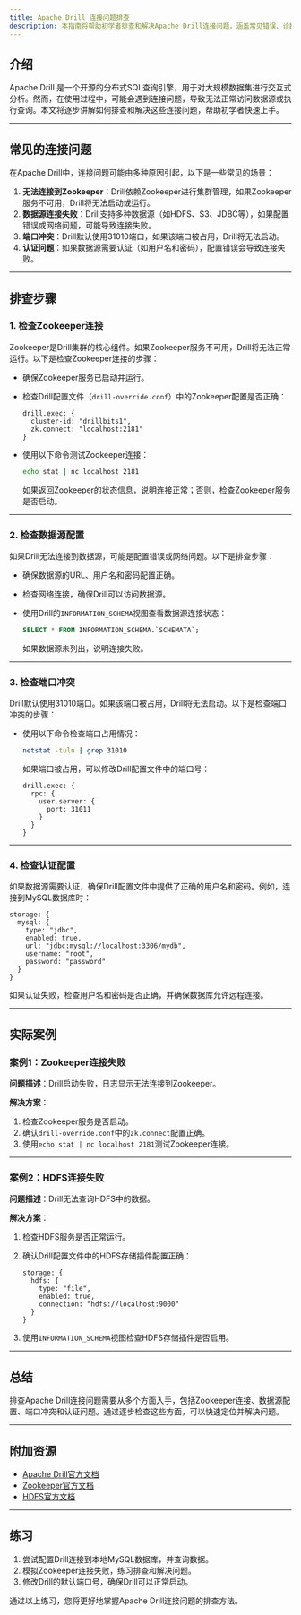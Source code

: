 ```yaml
---
title: Apache Drill 连接问题排查
description: 本指南将帮助初学者排查和解决Apache Drill连接问题，涵盖常见错误、诊断步骤和实际案例。
---
```


## 介绍

Apache Drill 是一个开源的分布式SQL查询引擎，用于对大规模数据集进行交互式分析。然而，在使用过程中，可能会遇到连接问题，导致无法正常访问数据源或执行查询。本文将逐步讲解如何排查和解决这些连接问题，帮助初学者快速上手。

---

## 常见的连接问题

在Apache Drill中，连接问题可能由多种原因引起，以下是一些常见的场景：

1. **无法连接到Zookeeper**：Drill依赖Zookeeper进行集群管理，如果Zookeeper服务不可用，Drill将无法启动或运行。
2. **数据源连接失败**：Drill支持多种数据源（如HDFS、S3、JDBC等），如果配置错误或网络问题，可能导致连接失败。
3. **端口冲突**：Drill默认使用31010端口，如果该端口被占用，Drill将无法启动。
4. **认证问题**：如果数据源需要认证（如用户名和密码），配置错误会导致连接失败。

---

## 排查步骤

### 1. 检查Zookeeper连接

Zookeeper是Drill集群的核心组件。如果Zookeeper服务不可用，Drill将无法正常运行。以下是检查Zookeeper连接的步骤：

- 确保Zookeeper服务已启动并运行。
- 检查Drill配置文件（`drill-override.conf`）中的Zookeeper配置是否正确：

  ```plaintext
  drill.exec: {
    cluster-id: "drillbits1",
    zk.connect: "localhost:2181"
  }
  ```

- 使用以下命令测试Zookeeper连接：

  ```bash
  echo stat | nc localhost 2181
  ```

  如果返回Zookeeper的状态信息，说明连接正常；否则，检查Zookeeper服务是否启动。

---

### 2. 检查数据源配置

如果Drill无法连接到数据源，可能是配置错误或网络问题。以下是排查步骤：

- 确保数据源的URL、用户名和密码配置正确。
- 检查网络连接，确保Drill可以访问数据源。
- 使用Drill的`INFORMATION_SCHEMA`视图查看数据源连接状态：

  ```sql
  SELECT * FROM INFORMATION_SCHEMA.`SCHEMATA`;
  ```

  如果数据源未列出，说明连接失败。

---

### 3. 检查端口冲突

Drill默认使用31010端口。如果该端口被占用，Drill将无法启动。以下是检查端口冲突的步骤：

- 使用以下命令检查端口占用情况：

  ```bash
  netstat -tuln | grep 31010
  ```

  如果端口被占用，可以修改Drill配置文件中的端口号：

  ```plaintext
  drill.exec: {
    rpc: {
      user.server: {
        port: 31011
      }
    }
  }
  ```

---

### 4. 检查认证配置

如果数据源需要认证，确保Drill配置文件中提供了正确的用户名和密码。例如，连接到MySQL数据库时：

```plaintext
storage: {
  mysql: {
    type: "jdbc",
    enabled: true,
    url: "jdbc:mysql://localhost:3306/mydb",
    username: "root",
    password: "password"
  }
}
```

如果认证失败，检查用户名和密码是否正确，并确保数据库允许远程连接。

---

## 实际案例

### 案例1：Zookeeper连接失败

**问题描述**：Drill启动失败，日志显示无法连接到Zookeeper。

**解决方案**：
1. 检查Zookeeper服务是否启动。
2. 确认`drill-override.conf`中的`zk.connect`配置正确。
3. 使用`echo stat | nc localhost 2181`测试Zookeeper连接。

---

### 案例2：HDFS连接失败

**问题描述**：Drill无法查询HDFS中的数据。

**解决方案**：
1. 检查HDFS服务是否正常运行。
2. 确认Drill配置文件中的HDFS存储插件配置正确：

   ```plaintext
   storage: {
     hdfs: {
       type: "file",
       enabled: true,
       connection: "hdfs://localhost:9000"
     }
   }
   ```

3. 使用`INFORMATION_SCHEMA`视图检查HDFS存储插件是否启用。

---

## 总结

排查Apache Drill连接问题需要从多个方面入手，包括Zookeeper连接、数据源配置、端口冲突和认证问题。通过逐步检查这些方面，可以快速定位并解决问题。

---

## 附加资源

- [Apache Drill官方文档](https://drill.apache.org/docs/)
- [Zookeeper官方文档](https://zookeeper.apache.org/doc/current/)
- [HDFS官方文档](https://hadoop.apache.org/docs/stable/hadoop-project-dist/hadoop-hdfs/HdfsUserGuide.html)

---

## 练习

1. 尝试配置Drill连接到本地MySQL数据库，并查询数据。
2. 模拟Zookeeper连接失败，练习排查和解决问题。
3. 修改Drill的默认端口号，确保Drill可以正常启动。

通过以上练习，您将更好地掌握Apache Drill连接问题的排查方法。